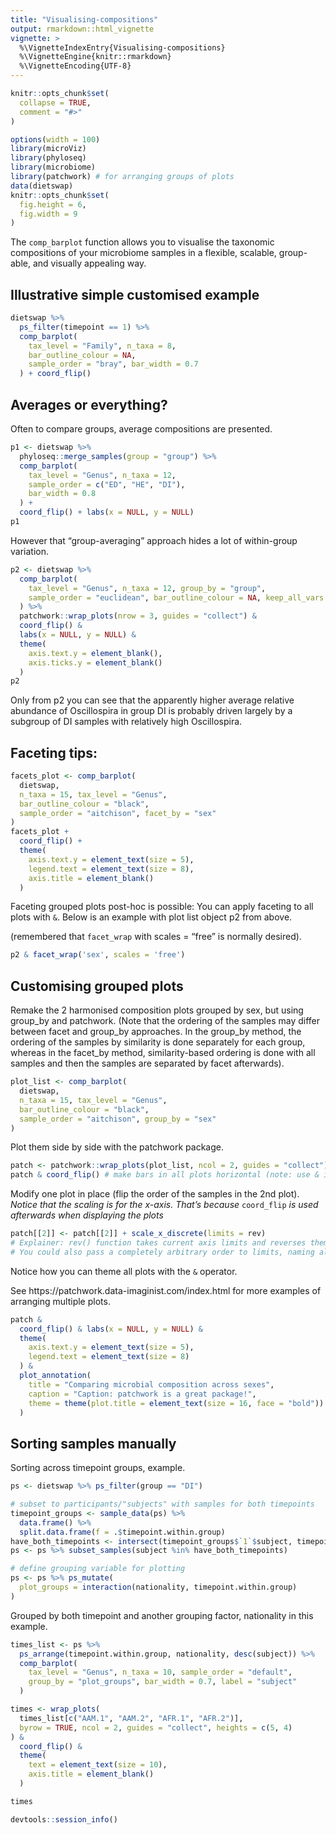 ```yaml
---
title: "Visualising-compositions"
output: rmarkdown::html_vignette
vignette: >
  %\VignetteIndexEntry{Visualising-compositions}
  %\VignetteEngine{knitr::rmarkdown}
  %\VignetteEncoding{UTF-8}
---
```


```r
knitr::opts_chunk$set(
  collapse = TRUE,
  comment = "#>"
)
```

```r
options(width = 100)
library(microViz)
library(phyloseq)
library(microbiome)
library(patchwork) # for arranging groups of plots
data(dietswap)
knitr::opts_chunk$set(
  fig.height = 6,
  fig.width = 9
)
```

The `comp_barplot` function allows you to visualise the taxonomic compositions of your microbiome samples in a flexible, scalable, group-able, and visually appealing way.

## Illustrative simple customised example
```r
dietswap %>%
  ps_filter(timepoint == 1) %>%
  comp_barplot(
    tax_level = "Family", n_taxa = 8,
    bar_outline_colour = NA,
    sample_order = "bray", bar_width = 0.7
  ) + coord_flip()
```

## Averages or everything?

Often to compare groups, average compositions are presented.
```r
p1 <- dietswap %>%
  phyloseq::merge_samples(group = "group") %>%
  comp_barplot(
    tax_level = "Genus", n_taxa = 12,
    sample_order = c("ED", "HE", "DI"),
    bar_width = 0.8
  ) +
  coord_flip() + labs(x = NULL, y = NULL)
p1
```

However that "group-averaging" approach hides a lot of within-group variation.
```r
p2 <- dietswap %>%
  comp_barplot(
    tax_level = "Genus", n_taxa = 12, group_by = "group",
    sample_order = "euclidean", bar_outline_colour = NA, keep_all_vars = TRUE
  ) %>%
  patchwork::wrap_plots(nrow = 3, guides = "collect") &
  coord_flip() &
  labs(x = NULL, y = NULL) &
  theme(
    axis.text.y = element_blank(),
    axis.ticks.y = element_blank()
  )
p2 
```


Only from p2 you can see that the apparently higher average relative abundance of Oscillospira in group DI is probably driven largely by a subgroup of DI samples with relatively high Oscillospira.

## Faceting tips: 

```r
facets_plot <- comp_barplot(
  dietswap,
  n_taxa = 15, tax_level = "Genus",
  bar_outline_colour = "black",
  sample_order = "aitchison", facet_by = "sex"
)
facets_plot + 
  coord_flip() +
  theme(
    axis.text.y = element_text(size = 5),
    legend.text = element_text(size = 8), 
    axis.title = element_blank()
  ) 
```

Faceting grouped plots post-hoc is possible: You can apply faceting to all plots with `&`. Below is an example with plot list object p2 from above.

(remembered that `facet_wrap` with scales = "free" is normally desired).

```r
p2 & facet_wrap('sex', scales = 'free')
```

## Customising grouped plots

Remake the 2 harmonised composition plots grouped by sex, but using group_by and patchwork. (Note that the ordering of the samples may differ between facet and group_by approaches. In the group_by method, the ordering of the samples by similarity is done separately for each group, whereas in the facet_by method, similarity-based ordering is done with all samples and then the samples are separated by facet afterwards).

```r
plot_list <- comp_barplot(
  dietswap,
  n_taxa = 15, tax_level = "Genus",
  bar_outline_colour = "black",
  sample_order = "aitchison", group_by = "sex"
)
```

Plot them side by side with the patchwork package.
```r
patch <- patchwork::wrap_plots(plot_list, ncol = 2, guides = "collect")
patch & coord_flip() # make bars in all plots horizontal (note: use & instead of +)
```

Modify one plot in place (flip the order of the samples in the 2nd plot).
*Notice that the scaling is for the x-axis. That's because* `coord_flip` *is used afterwards when displaying the plots*

```r
patch[[2]] <- patch[[2]] + scale_x_discrete(limits = rev)
# Explainer: rev() function takes current axis limits and reverses them.
# You could also pass a completely arbitrary order to limits, naming all samples.
```

Notice how you can theme all plots with the `&` operator. 

See https://patchwork.data-imaginist.com/index.html for more examples of arranging multiple plots.

```r
patch &
  coord_flip() & labs(x = NULL, y = NULL) &
  theme(
    axis.text.y = element_text(size = 5),
    legend.text = element_text(size = 8)
  ) &
  plot_annotation(
    title = "Comparing microbial composition across sexes",
    caption = "Caption: patchwork is a great package!",
    theme = theme(plot.title = element_text(size = 16, face = "bold"))
  )
```

## Sorting samples manually

Sorting across timepoint groups, example.

```r
ps <- dietswap %>% ps_filter(group == "DI")

# subset to participants/"subjects" with samples for both timepoints
timepoint_groups <- sample_data(ps) %>%
  data.frame() %>%
  split.data.frame(f = .$timepoint.within.group)
have_both_timepoints <- intersect(timepoint_groups$`1`$subject, timepoint_groups$`2`$subject)
ps <- ps %>% subset_samples(subject %in% have_both_timepoints)

# define grouping variable for plotting
ps <- ps %>% ps_mutate(
  plot_groups = interaction(nationality, timepoint.within.group)
)
```

Grouped by both timepoint and another grouping factor, nationality in this example.

```r
times_list <- ps %>%
  ps_arrange(timepoint.within.group, nationality, desc(subject)) %>%
  comp_barplot(
    tax_level = "Genus", n_taxa = 10, sample_order = "default",
    group_by = "plot_groups", bar_width = 0.7, label = "subject"
  )

times <- wrap_plots(
  times_list[c("AAM.1", "AAM.2", "AFR.1", "AFR.2")],
  byrow = TRUE, ncol = 2, guides = "collect", heights = c(5, 4)
) &
  coord_flip() &
  theme(
    text = element_text(size = 10),
    axis.title = element_blank()
  )

times
```

```r
devtools::session_info()
```
 
 

